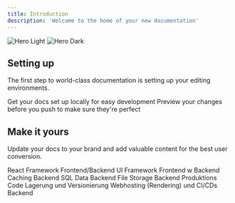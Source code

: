 ```yaml
---
title: Introduction
description: 'Welcome to the home of your new documentation'
---
```


<img
  className="block dark:hidden"
  src="/images/hero-light.svg"
  alt="Hero Light"
/>
<img
  className="hidden dark:block"
  src="/images/hero-dark.svg"
  alt="Hero Dark"
/>

## Setting up

The first step to world-class documentation is setting up your editing environments.

<CardGroup cols={2}>
  <Card
    title="Edit Your Docs"
    icon="pen-to-square"
    href="https://mintlify.com/docs/quickstart"
  >
    Get your docs set up locally for easy development
  </Card>
  <Card
    title="Preview Changes"
    icon="image"
    href="https://mintlify.com/docs/development"
  >
    Preview your changes before you push to make sure they're perfect
  </Card>
</CardGroup>

## Make it yours

Update your docs to your brand and add valuable content for the best user conversion.

<CardGroup cols={2}>
  <Card
    title="Next.js"
    icon="bolt-lightning"
    href="https://nextjs.org/"
  >
    React Framework
    <Note>Frontend/Backend</Note>
  </Card>
  <Card
    title="React"
    icon="react"
    href="https://react.dev/"
  >
    UI Framework
    <Note>Frontend</Note>
  </Card>
  <Card
    title="Clerk Auth"
    icon="key"
    href="https://clerk.com/"
  >
    w
    <Note>Backend</Note>
  </Card>
  <Card
    title="Upstash Redis Cache"
    icon="repeat"
    href="https://upstash.com/"
  >
    Caching
    <Note>Backend</Note>
  </Card>
  <Card
    title="PlanetScale"
    icon="planet-ringed"
    href="https://planetscale.com/"
  >
    SQL Data
    <Note>Backend</Note>
  </Card>
  <Card
    title="Cloudflare"
    icon="cloudflare"
    href="https://cloudflare.com/"
  >
    File Storage
    <Note>Backend</Note>
  </Card>
  <Card
    title="GitHub"
    icon="github"
    href="https://github.com/"
  >
    Produktions Code Lagerung und Versionierung 
  </Card>
  <Card
    title="Vercel"
    icon="globe"
    href="https://vercel.com/"
  >
    Webhosting (Rendering) und CI/CDs 
    <Note>Backend</Note>
  </Card>
</CardGroup>
